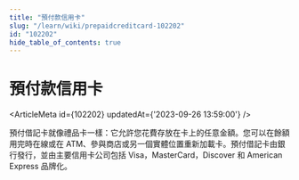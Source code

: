 ```yaml
---
title: "預付款信用卡"
slug: "/learn/wiki/prepaidcreditcard-102202"
id: "102202"
hide_table_of_contents: true
---
```



# 預付款信用卡

<ArticleMeta id={102202} updatedAt={'2023-09-26 13:59:00'} />
<div className='border-solid border-b border-t-0 my-4 border-[var(--ifm-color-gray-300)]' />

預付借記卡就像禮品卡一樣：它允許您花費存放在卡上的任意金額。您可以在餘額用完時在線或在 ATM、參與商店或另一個實體位置重新加載卡。預付借記卡由銀行發行，並由主要信用卡公司包括 Visa，MasterCard，Discover 和 American Express 品牌化。
